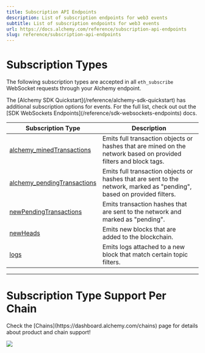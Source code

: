 ```yaml
---
title: Subscription API Endpoints
description: List of subscription endpoints for web3 events
subtitle: List of subscription endpoints for web3 events
url: https://docs.alchemy.com/reference/subscription-api-endpoints
slug: reference/subscription-api-endpoints
---
```


# Subscription Types

The following subscription types are accepted in all `eth_subscribe` WebSocket requests through your Alchemy endpoint.

<Info>
  The [Alchemy SDK Quickstart](/reference/alchemy-sdk-quickstart) has additional subscription options for events. For the full list, check out out the [SDK WebSockets Endpoints](/reference/sdk-websockets-endpoints) docs.
</Info>

| Subscription Type                                                      | Description                                                                                                            |
| ---------------------------------------------------------------------- | ---------------------------------------------------------------------------------------------------------------------- |
| [alchemy\_minedTransactions](/reference/alchemy-minedtransactions)     | Emits full transaction objects or hashes that are mined on the network based on provided filters and block tags.       |
| [alchemy\_pendingTransactions](/reference/alchemy-pendingtransactions) | Emits full transaction objects or hashes that are sent to the network, marked as "pending", based on provided filters. |
| [newPendingTransactions](/reference/newpendingtransactions)            | Emits transaction hashes that are sent to the network and marked as "pending".                                         |
| [newHeads](/reference/newheads)                                        | Emits new blocks that are added to the blockchain.                                                                     |
| [logs](/reference/logs)                                                | Emits logs attached to a new block that match certain topic filters.                                                   |

***

# Subscription Type Support Per Chain

<Info>
  Check the [Chains](https://dashboard.alchemy.com/chains) page for details about product and chain support!

  ![](523fb8a9a9d899921ee1046d0ff1b389967a9976d1c6112ebbbe071ddd1ef374-image.png)
</Info>
